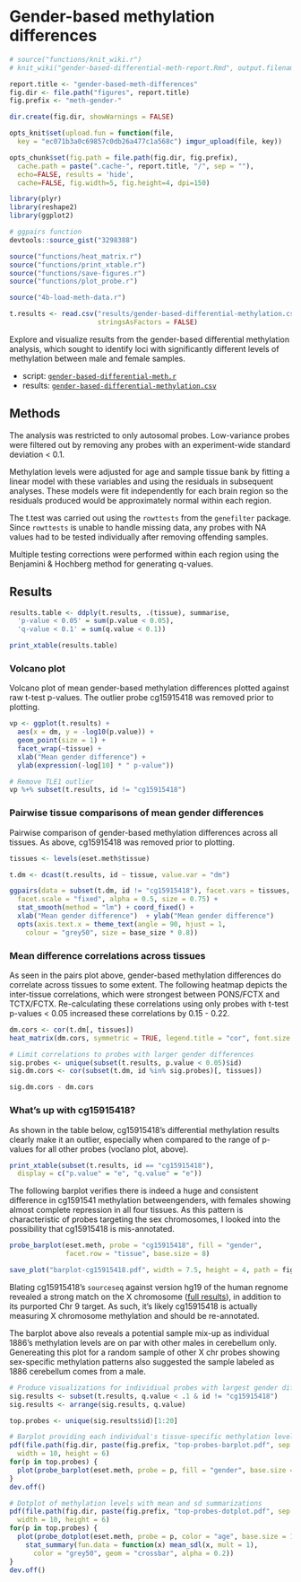 # Gender-based methylation differences

```r
# source("functions/knit_wiki.r")
# knit_wiki("gender-based-differential-meth-report.Rmd", output.filename = "Gender-based methylation differences")

report.title <- "gender-based-meth-differences"
fig.dir <- file.path("figures", report.title)
fig.prefix <- "meth-gender-"

dir.create(fig.dir, showWarnings = FALSE)

opts_knit$set(upload.fun = function(file, 
  key = "ec071b3a0c69857c0db26a477c1a568c") imgur_upload(file, key))

opts_chunk$set(fig.path = file.path(fig.dir, fig.prefix),
  cache.path = paste(".cache-", report.title, "/", sep = ""),
  echo=FALSE, results = 'hide',
  cache=FALSE, fig.width=5, fig.height=4, dpi=150)
```

```r
library(plyr)
library(reshape2)
library(ggplot2)

# ggpairs function
devtools::source_gist("3298388")

source("functions/heat_matrix.r")
source("functions/print_xtable.r")
source("functions/save-figures.r")
source("functions/plot_probe.r")
```

```r
source("4b-load-meth-data.r")

t.results <- read.csv("results/gender-based-differential-methylation.csv",
                      stringsAsFactors = FALSE)
```

Explore and visualize results from the gender-based differential methylation analysis, which sought to identify loci with significantly different levels of methylation between male and female samples.

* script: [`gender-based-differential-meth.r`](https://github.com/aaronwolen/gibbs-brain-project/blob/master/gender-based-differential-meth.r)
* results: [`gender-based-differential-methylation.csv`](https://github.com/aaronwolen/gibbs-brain-project/blob/master/results/gender-based-differential-methylation.csv)

## Methods
The analysis was restricted to only autosomal probes. Low-variance probes were filtered out by removing any probes with an experiment-wide standard deviation < 0.1. 

Methylation levels were adjusted for age and sample tissue bank by fitting a linear model with these variables and using the residuals in subsequent analyses. These models were fit independently for each brain region so the residuals produced would be approximately normal within each region. 

The t.test was carried out using the `rowttests` from the `genefilter` package. Since `rowttests` is unable to handle missing data, any probes with NA values had to be tested individually after removing offending samples.

Multiple testing corrections were performed within each region using the Benjamini & Hochberg method for generating q-values.

## Results

```r
results.table <- ddply(t.results, .(tissue), summarise, 
  'p-value < 0.05' = sum(p.value < 0.05),
  'q-value < 0.1' = sum(q.value < 0.1))

print_xtable(results.table)
```

### Volcano plot
Volcano plot of mean gender-based methylation differences plotted against raw t-test p-values. The outlier probe cg15915418 was removed prior to plotting. 

```r
vp <- ggplot(t.results) +
  aes(x = dm, y = -log10(p.value)) +
  geom_point(size = 1) +
  facet_wrap(~tissue) +
  xlab("Mean gender difference") + 
  ylab(expression(-log[10] * " p-value"))

# Remove TLE1 outlier
vp %+% subset(t.results, id != "cg15915418")
```


### Pairwise tissue comparisons of mean gender differences
Pairwise comparison of gender-based methylation differences across all tissues. As above, cg15915418 was removed prior to plotting. 

```r
tissues <- levels(eset.meth$tissue)

t.dm <- dcast(t.results, id ~ tissue, value.var = "dm")

ggpairs(data = subset(t.dm, id != "cg15915418"), facet.vars = tissues, 
  facet.scale = "fixed", alpha = 0.5, size = 0.75) + 
  stat_smooth(method = "lm") + coord_fixed() +
  xlab("Mean gender difference")  + ylab("Mean gender difference")
  opts(axis.text.x = theme_text(angle = 90, hjust = 1, 
    colour = "grey50", size = base_size * 0.8)) 
```

### Mean difference correlations across tissues

As seen in the pairs plot above, gender-based methylation differences do correlate across tissues to some extent. The following heatmap depicts the inter-tissue correlations, which were strongest between PONS/FCTX and TCTX/FCTX. Re-calculating these correlations using only probes with t-test p-values < 0.05 increased these correlations by 0.15 - 0.22. 

```r

dm.cors <- cor(t.dm[, tissues])
heat_matrix(dm.cors, symmetric = TRUE, legend.title = "cor", font.size = 3)

# Limit correlations to probes with larger gender differences
sig.probes <- unique(subset(t.results, p.value < 0.05)$id)
sig.dm.cors <- cor(subset(t.dm, id %in% sig.probes)[, tissues])

sig.dm.cors - dm.cors
```

### What's up with cg15915418?

As shown in the table below, cg15915418's differential methylation results clearly make it an outlier, especially when compared to the range of p-values for all other probes (voclano plot, above).
```r
print_xtable(subset(t.results, id == "cg15915418"),
  display = c("p.value" = "e", "q.value" = "e"))
```

The following barplot verifies there is indeed a huge and consistent difference in cg1591541 methylation betweengenders, with females showing almost complete repression in all four tissues. As this pattern is characteristic of probes targeting the sex chromosomes, I looked into the possibility that cg15915418 is mis-annotated.  
```r

probe_barplot(eset.meth, probe = "cg15915418", fill = "gender", 
              facet.row = "tissue", base.size = 8)

save_plot("barplot-cg15915418.pdf", width = 7.5, height = 4, path = fig.dir)
```

Blating cg15915418's `sourceseq` against version hg19 of the human regnome revealed a strong match on the X chromosome ([full results](http://genome.ucsc.edu/cgi-bin/hgc?o=64627510&g=htcUserAli&i=../trash/hgSs/hgSs_genome_47ba_dabb20.pslx+..%2Ftrash%2FhgSs%2FhgSs_genome_47ba_dabb20.fa+YourSeq&c=chrX&l=64627510&r=64627560&db=hg19&hgsid=284541277)), in addition to its purported Chr 9 target. As such, it's likely cg15915418 is actually measuring X chromosome methylation and should be re-annotated. 

The barplot above also reveals a potential sample mix-up as individual 1886's methylation levels are on par with other males in cerebellum only. Genereating this plot for a random sample of other X chr probes showing sex-specific methylation patterns also suggested the sample labeled as 1886 cerebellum comes from a male. 

```r

# Produce visualizations for individiual probes with largest gender differences
sig.results <- subset(t.results, q.value < .1 & id != "cg15915418")
sig.results <- arrange(sig.results, q.value)

top.probes <- unique(sig.results$id)[1:20]

# Barplot providing each individual's tissue-specific methylation level
pdf(file.path(fig.dir, paste(fig.prefix, "top-probes-barplot.pdf", sep = "")), 
  width = 10, height = 6)
for(p in top.probes) {
  plot(probe_barplot(eset.meth, probe = p, fill = "gender", base.size = 8))
}
dev.off()

# Dotplot of methylation levels with mean and sd summarizations
pdf(file.path(fig.dir, paste(fig.prefix, "top-probes-dotplot.pdf", sep = "")),
  width = 10, height = 6)
for(p in top.probes) {
  plot(probe_dotplot(eset.meth, probe = p, color = "age", base.size = 12) +
    stat_summary(fun.data = function(x) mean_sdl(x, mult = 1), 
      color = "grey50", geom = "crossbar", alpha = 0.2))
}
dev.off()
```